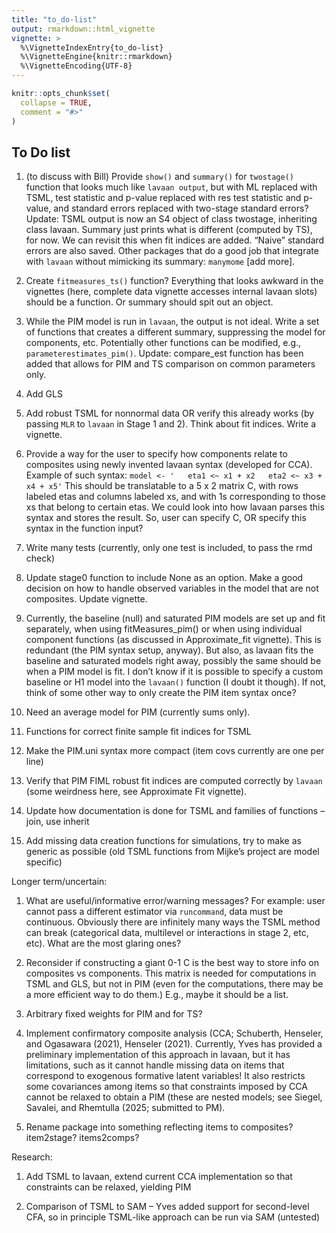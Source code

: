 ```yaml
---
title: "to_do-list"
output: rmarkdown::html_vignette
vignette: >
  %\VignetteIndexEntry{to_do-list}
  %\VignetteEngine{knitr::rmarkdown}
  %\VignetteEncoding{UTF-8}
---
```


```r
knitr::opts_chunk$set(
  collapse = TRUE,
  comment = "#>"
)
```
<!-- build_rmd("vignettes/to_do-list.Rmd") -->

## To Do list 



1) (to discuss with Bill) Provide `show()` and `summary()` for `twostage()` function that looks much like `lavaan output`, but with ML replaced with TSML, test statistic and p-value replaced with res test statistic and p-value, and standard errors replaced with two-stage standard errors? Update: TSML output is now an S4 object of class twostage, inheriting class lavaan. Summary just prints what is different (computed by TS), for now. We can revisit this when fit indices are added. "Naive" standard errors are also saved. Other packages that do a good job that integrate with `lavaan` without mimicking its summary: `manymome` [add more].  

21) Create `fitmeasures_ts()` function? Everything that looks awkward in the vignettes (here, complete data vignette accesses internal lavaan slots) should be a function. Or summary should spit out an object. 

19) While the PIM model is run in `lavaan`, the output is not ideal. Write a set of functions that creates a different summary, suppressing the model for components, etc. Potentially other functions can be modified, e.g., `parameterestimates_pim()`. Update: compare_est function has been added that allows for PIM and TS comparison on common parameters only. 

2)  Add GLS

4)  Add robust TSML for nonnormal data OR verify this already works (by passing `MLR` to `lavaan` in Stage 1 and 2). Think about fit indices. Write a vignette. 

20) Provide a way for the user to specify how components relate to composites using newly invented lavaan syntax (developed for CCA). Example of such syntax:
`model <- '   eta1 <~ x1 + x2   eta2 <~ x3 + x4 + x5'`
This should be translatable to a 5 x 2 matrix C, with rows labeled etas and columns labeled xs, and with 1s corresponding to those xs that belong to certain etas. We could look into how lavaan parses this syntax and stores the result. So, user can specify C, OR specify this syntax in the function input?

6)  Write many tests (currently, only one test is included, to pass the rmd check)

7) Update stage0 function to include None as an option. Make a good decision on how to handle  observed variables in the model that are not composites. Update vignette. 

8) Currently, the baseline (null) and saturated PIM models are set up and fit separately, when using fitMeasures_pim() or when using individual component functions (as discussed in Approximate_fit vignette). This is redundant (the PIM syntax setup, anyway). But also, as lavaan fits the baseline and saturated models right away, possibly the same should be when a PIM model is fit. I don't know if it is possible to specify a custom baseline or H1 model into the `lavaan()` function (I doubt it though). If not, think of some other way to only create the PIM item syntax once? 

9) Need an average model for PIM (currently sums only). 

10) Functions for correct finite sample fit indices for TSML

11) Make the PIM.uni syntax more compact (item covs currently are one per line)

12) Verify that PIM FIML robust fit indices are computed correctly by `lavaan` (some weirdness here, see Approximate Fit vignette).

15)  Update how documentation is done for TSML and families of functions – join, use inherit

16) Add missing data creation functions for simulations, try to make as generic as possible (old TSML functions from Mijke's project are model specific)


Longer term/uncertain:

1) What are useful/informative error/warning messages? For example: user cannot pass a different estimator via `runcommand`, data must be continuous. Obviously there are infinitely many ways the TSML method can break (categorical data, multilevel or interactions in stage 2, etc, etc). What are the most glaring ones? 

5)  Reconsider if constructing a giant 0-1 C is the best way to store info on composites vs components. This matrix is needed for computations in TSML and GLS, but not in PIM (even for the computations, there may be a more efficient way to do them.) E.g., maybe it should be a list.

4) Arbitrary fixed weights for PIM and for TS?

2) Implement confirmatory composite analysis (CCA; Schuberth, Henseler, and Ogasawara (2021), Henseler (2021). Currently, Yves has provided a preliminary implementation of this approach in lavaan, but it has limitations, such as it cannot handle missing data on items that correspond to exogenous formative latent variables! It also restricts some covariances among items so that constraints imposed by CCA cannot be relaxed to obtain a PIM (these are nested models; see Siegel, Savalei, and Rhemtulla (2025; submitted to PM).

3) Rename package into something reflecting items to composites? item2stage? items2comps?

Research:

1)  Add TSML to lavaan, extend current CCA implementation so that constraints can be relaxed, yielding PIM

2) Comparison of TSML to SAM -- Yves added support for second-level CFA, so in principle TSML-like approach can be run via SAM (untested)


